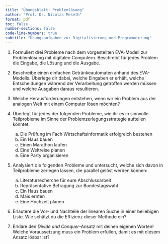 ```yaml
---
title: "Übungsblatt: Problemlösung"
author: "Prof. Dr. Nicolas Meseth"
format: pdf
toc: false
number-sections: false
code-line-numbers: true
subtitle: "Übungsaufgaben zur Digitalisierung und Programmierung"
---
```

1.  Formuliert drei Probleme nach dem vorgestellten EVA-Modell zur Problemlösung mit digitalen Computern. Beschreibt für jedes Problem die Eingabe, die Lösung und die Ausgabe.

2.  Beschreibe einen einfachen Getränkeautomaten anhand des EVA-Modells. Überlege dir dabei, welche Eingaben er erhält, welche Entscheidungen während der Verarbeitung getroffen werden müssen und welche Ausgaben daraus resultieren.

3.  Welche Herausforderungen entstehen, wenn wir ein Problem aus der analogen Welt mit einem Computer lösen möchten?

4.  Überlegt für jedes der folgenden Probleme, wie ihr es in sinnvolle Teilprobleme im Sinne der Problemzerlegungsstrategie aufteilen könntet:
     a.  Die Prüfung im Fach Wirtschaftsinformatik erfolgreich bestehen
     b.  Ein Haus bauen
     c.  Einen Marathon laufen
     d.  Eine Weltreise planen
     e.  Eine Party organisieren

5.  Analysiert die folgenden Probleme und untersucht, welche sich davon in Teilprobleme zerlegen lassen, die parallel gelöst werden können:
     a.  Literaturrecherche für eure Abschlussarbeit
     b.  Repräsentative Befragung zur Bundestagswahl
     c.  Ein Haus bauen
     d.  Mais ernten
     e.  Eine Hochzeit planen

6.  Erläutere die Vor- und Nachteile der linearen Suche in einer beliebigen Liste. Wie schätzt du die Effizienz dieser Methode ein?

7.  Erkläre den *Divide and Conquer*-Ansatz mit deinen eigenen Worten! Welche Voraussetzung muss ein Problem erfüllen, damit es mit diesem Ansatz lösbar ist?



